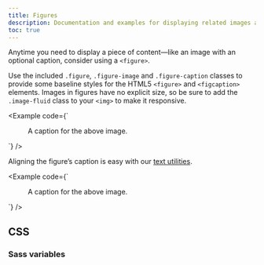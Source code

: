 ```yaml
---
title: Figures
description: Documentation and examples for displaying related images and text with the figure component in Chassis.
toc: true
---
```


Anytime you need to display a piece of content—like an image with an optional caption, consider using a `<figure>`.

Use the included `.figure`, `.figure-image` and `.figure-caption` classes to provide some baseline styles for the HTML5 `<figure>` and `<figcaption>` elements. Images in figures have no explicit size, so be sure to add the `.image-fluid` class to your `<img>` to make it responsive.

<Example code={`<figure class="figure">
    <Placeholder width="400" height="300" class="figure-image image-fluid rounded" />
    <figcaption class="figure-caption">A caption for the above image.</figcaption>
  </figure>`} />

Aligning the figure’s caption is easy with our [text utilities]([[docsref:/utilities/text#text-alignment]]).

<Example code={`<figure class="figure">
    <Placeholder width="400" height="300" class="figure-image image-fluid rounded" />
    <figcaption class="figure-caption text-end">A caption for the above image.</figcaption>
  </figure>`} />

## CSS

### Sass variables

<ScssDocs name="figure-variables" file="scss/_variables.scss" />
